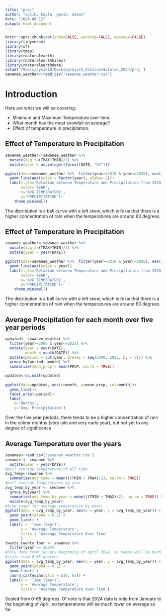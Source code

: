 ```yaml
---
title: "proj"
author: "oysik, kayla, gavin, mason"
date: "2024-06-12"
output: html_document
---
```


```r
knitr::opts_chunk$set(echo=FALSE, warning=FALSE, message=FALSE)
library(tidyverse)
library(sf)
library(tmap)
library(rnaturalearth)
library(rnaturalearthhires)
library(rnaturalearthdata)
setwd('/Users/oysik10/Desktop/oysik_datalab/datalab_2024/proj')
sewanee_weather<-read_csv('sewanee_weather.csv')
```

# Introduction

Here are what we will be covering: 

- Minimum and Maximum Temperature over time. 
- What month has the most snowfall on average?
- Effect of temperature in precipitation.

## Effect of Temperature in Precipitation

```r

sewanee_weather<-sewanee_weather %>% 
  mutate(avg_t=(TMAX+TMIN)/2) %>% 
  mutate(year = as.integer(format(DATE, "%Y")))

ggplot(data=sewanee_weather %>%  filter(year>=2010 & year<=2020), aes(x=avg_t, y= PRCP))+
  geom_line(aes(color = factor(year), alpha=.2))+
  labs(title='Relation between Temperature and Precipitation from 2010 to 2020',
       color='YEAR',
       x='AVG TEMPERATURE',
       y='PRECIPITATION')+
    theme_minimal()
```
The distribution is a bell curve with a left skew, which tells us that there is a higher concentration of rain when the temperatures are around 60 degrees.

## Effect of Temperature in Precipitation

```r

sewanee_weather<-sewanee_weather %>% 
  mutate(avg_t=(TMAX+TMIN)/2) %>% 
  mutate(year = year(DATE))

ggplot(data=sewanee_weather %>%  filter(year>=2010 & year<=2020), aes(x=avg_t, y= PRCP))+
  geom_line(aes(color = year))
  labs(title='Relation between Temperature and Precipitation from 2010 to 2020',
       color='YEAR',
       x='AVG TEMPERATURE',
       y='PRECIPITATION')+
    theme_minimal()
```

The distribution is a bell curve with a left skew, which tells us that there is a higher concentration of rain when the temperatures are around 60 degrees.

## Average Precipitation for each month over five year periods


```r
updated<- sewanee_weather %>%
  filter(year>=2000 & year<=2025) %>% 
  mutate(year = year(DATE),
         month = month(DATE)) %>%
  mutate(period = cut(year, breaks = seq(2000, 2025, by = 5))) %>%
  group_by(period, month) %>%
  summarize(mean_prcp = mean(PRCP, na.rm = TRUE))

updated<-na.omit(updated)
  
ggplot(data=updated, aes(x=month, y=mean_prcp, col=month))+
  geom_line()+
  facet_wrap(~period)+
  labs(
    x='Months',
    y='Avg. Precipitation')
```
Over the five year periods, there tends to be a higher concentration of rain in the colder months (very late and very early year), but not yet to any degree of significance.

## Average Temperature over the years

```r
sewanee<-read_csv('sewanee_weather.csv')
sewanee <- sewanee %>%
  mutate(year = year(DATE))
#pull average temperature of all time
avg_temp<-sewanee %>%
  summarise(avg_temp = mean(((TMIN + TMAX)/2), na.rm = TRUE))
#pull average temperatures by year
avg_temp_by_year <- sewanee %>%
  group_by(year) %>%
  summarise(avg_temp_by_year = mean(((TMIN + TMAX)/2), na.rm = TRUE)) %>%
  mutate(avg_temp_by_year)
#line graph for average temperature by year!
ggplot(data = avg_temp_by_year, aes(x = year, y = avg_temp_by_year)) +
  geom_point(alpha = 0.2) +
  geom_line() +
  labs(x = 'Time (Year)',
       y = 'Average Temperature',
       title = 'Average Temperature Over Time'
       )
twenty_twenty_four <- sewanee %>%
  filter(year == 2024)
#only data from january-beginning of april 2024, so temps will be much lower on avg so far!
#scale from 0-65 degrees
ggplot(data = avg_temp_by_year, aes(x = year, y = avg_temp_by_year)) +
  geom_point(alpha = 0.2) +
  geom_line() +
  coord_cartesian(ylim = c(0, 65)) +
  labs(x = 'Time (Year)',
       y = 'Average Temperature',
       title = 'Average Temperature Over Time')
```
Scaled from 0-65 degrees. Of note is that 2024 data is only from January to the beginning of April, so temperatures will be much lower on average so far.
